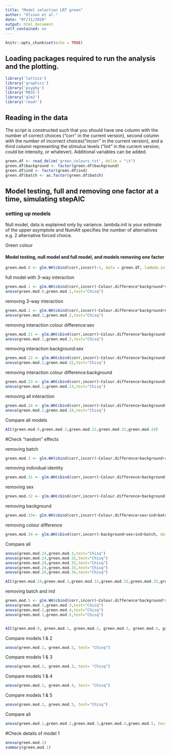 ```yaml
---
title: "Model selection LRT green"
author: "Olsson et al."
date: "07/11/2020"
output: html_document
self_contained: no
---
```


```r
knitr::opts_chunk$set(echo = TRUE)
```

## Loading packages required to run the analysis and the plotting.

```r
library('lattice')
library('graphics')
library('psyphy')
library('MASS')
library('glm2')
library('readr')
```

## Reading in the data

The script is constructed such that you should have one column with the number of correct choices ("corr" in the current version), second column with the number of incorrect choices("incorr" in the current version), and a third column representing the stimulus levels ("lint" in the current version; could be intensity, or whatever). Additional variables can be added.

```r
green.df <- read_delim('green_colours.txt', delim = "\t") 
green.df$background <- factor(green.df$background)
green.df$ind <- factor(green.df$ind)
green.df$batch <- as.factor(green.df$batch)
```

## Model testing, full and removing one factor at a time, simulating stepAIC

### setting up models

Null model, data is explained only by variance. lambda.init is your estimate of the upper asymptote and NumAlt specifies the number of alternatives e.g. 2 alternative forced choice.


Green colour

#### Model testing, null model and full model, and models removing one factor
```r
green.mod.0 <- glm.WH(cbind(corr,incorr)~1, data = green.df, lambda.init = 0.1, interval = c(0, 1), NumAlt = 2) # Null model, data is explained only by variance. lambda.init is your estimate of the upper asymptote and NumAlt specifies the number of alternatives e.g. 2 alternative forced choice
```

full model with 3-way interaction
```r
green.mod.1 <- glm.WH(cbind(corr,incorr)~Colour.difference*background*sex+ind+batch, data  = green.df, lambda.init = 0.05, interval = c(0, 1), NumAlt = 2, maxit=1000) # Model where data is affected by the stimulus level
anova(green.mod.0,green.mod.1,test="Chisq")
```

removing 3-way interaction
```r
green.mod.2 <- glm.WH(cbind(corr,incorr)~Colour.difference*background+Colour.difference*sex+background*sex+ind+batch, data  = green.df, lambda.init = 0.05, interval = c(0, 1), NumAlt = 2, maxit=100) # Model where data is affected by the stimulus level
anova(green.mod.1,green.mod.2,test="Chisq")
```

removing interaction colour difference:sex
```r
green.mod.21 <- glm.WH(cbind(corr,incorr)~Colour.difference*background+background*sex+ind+batch, data  = green.df, lambda.init = 0.01, interval = c(0, 1), NumAlt = 2, maxit=100) # Model where data is affected by the stimulus level
anova(green.mod.1,green.mod.2,test="Chisq")
```

removing interaction background:sex
```r
green.mod.22 <- glm.WH(cbind(corr,incorr)~Colour.difference*background+Colour.difference*sex+ind+batch, data  = green.df, lambda.init = 0.05, interval = c(0, 1), NumAlt = 2, maxit=100) # Model where data is affected by the stimulus level
anova(green.mod.2,green.mod.22,test="Chisq")
```

removing interaction colour difference:background
```r
green.mod.23 <- glm.WH(cbind(corr,incorr)~Colour.difference+background+Colour.difference*sex+background*sex+ind+batch, data  = green.df, lambda.init = 0.05, interval = c(0, 1), NumAlt = 2, maxit=100) # Model where data is affected by the stimulus level
anova(green.mod.2,green.mod.23,test="Chisq")
```

 removing all interaction
```r
green.mod.24 <- glm.WH(cbind(corr,incorr)~Colour.difference+background+sex+ind+batch, data  = green.df, lambda.init = 0.05, interval = c(0, 1), NumAlt = 2, maxit=1000) # Model where data is affected by the stimulus level
anova(green.mod.2,green.mod.24,test="Chisq")
```

Compare all models
```r
AIC(green.mod.0,green.mod.2,green.mod.22,green.mod.23,green.mod.24)
```

#Check "random" effects

removing batch
```r
green.mod.3 <- glm.WH(cbind(corr,incorr)~Colour.difference+background+sex+ind, data  = green.df, lambda.init = 0.05, interval = c(0, 1), NumAlt = 2, maxit=100) # Model where data is affected by the stimulus level
```

removing individual identity
```r
green.mod.31 <- glm.WH(cbind(corr,incorr)~Colour.difference+background+sex+batch, data  = green.df, lambda.init = 0.05, interval = c(0, 1), NumAlt = 2, maxit=100) # Model where data is affected by the stimulus level
```

removing sex
```r
green.mod.32 <- glm.WH(cbind(corr,incorr)~Colour.difference+background+batch, data  = green.df, lambda.init = 0.05, interval = c(0, 1), NumAlt = 2, maxit=100) # Model where data is affected by the stimulus level
```

removing background
```r
green.mod.33<- glm.WH(cbind(corr,incorr)~Colour.difference+sex+ind+batch, data  = green.df, lambda.init = 0.05, interval = c(0, 1), NumAlt = 2, maxit=1000) # Model where data is affected by the stimulus level
```

removing colour difference
```r
green.mod.34 <- glm.WH(cbind(corr,incorr)~background+sex+ind+batch, data  = green.df, lambda.init = 0.05, interval = c(0, 1), NumAlt = 2, maxit=1000) # Model where data is affected by the stimulus level
```

Compare all
```r
anova(green.mod.24,green.mod.3,test="Chisq")
anova(green.mod.24,green.mod.31,test="Chisq")
anova(green.mod.24,green.mod.32,test="Chisq")
anova(green.mod.24,green.mod.33,test="Chisq")
anova(green.mod.24,green.mod.34,test="Chisq")

AIC(green.mod.24,green.mod.3,green.mod.31,green.mod.32,green.mod.33,green.mod.34)
```


removing batch and ind
```r
green.mod.5 <- glm.WH(cbind(corr,incorr)~Colour.difference*background*sex, data  = green.df, lambda.init = 0.1, interval = c(0, 1), NumAlt = 2, maxit=100) # Model where data is affected by the stimulus level
anova(green.mod.1,green.mod.3,test="Chisq")
anova(green.mod.1,green.mod.4,test="Chisq")
anova(green.mod.1,green.mod.5,test="Chisq")


AIC(green.mod.0, green.mod.1, green.mod.2, green.mod.3, green.mod.4, green.mod.5)
```

Compare models 1 & 2
```r
anova(green.mod.1, green.mod.2, test= "Chisq")
```

Compare models 1 & 3
```r
anova(green.mod.1, green.mod.3, test= "Chisq")
```

Compare models 1 & 4
```r
anova(green.mod.1, green.mod.4, test= "Chisq")
```

Compare models 1 & 5
```r
anova(green.mod.1, green.mod.5, test="Chisq")
```

Compare all
```r
anova(green.mod.1,green.mod.2,green.mod.3,green.mod.4,green.mod.5, test="Chisq")
```

#Check details of model 1
```r
anova(green.mod.1)
summary(green.mod.1)
```